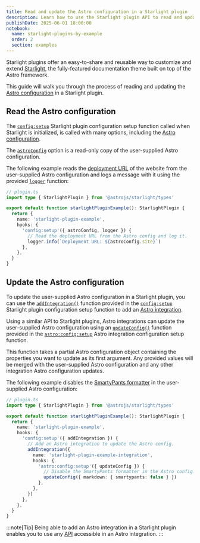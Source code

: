 ```yaml
---
title: Read and update the Astro configuration in a Starlight plugin
description: Learn how to use the Starlight plugin API to read and update the Astro configuration.
publishDate: 2025-06-01 18:00:00
notebook:
  name: starlight-plugins-by-example
  order: 2
  section: examples
---
```


Starlight plugins offer an easy-to-share and reusable way to customize and extend [Starlight](https://starlight.astro.build/), the fully-featured documentation theme built on top of the Astro framework.

This guide will walk you through the process of reading and updating the [Astro configuration](https://docs.astro.build/en/reference/configuration-reference/) in a Starlight plugin.


<Prerequisites />

## Read the Astro configuration

The [`config:setup`](https://starlight.astro.build/reference/plugins/#configsetup) Starlight plugin configuration setup function called when Starlight is initialized, is called with many options, including the [Astro configuration](https://docs.astro.build/en/reference/configuration-reference/).

The [`astroConfig`](https://starlight.astro.build/reference/plugins/#astroconfig) option is a read-only copy of the user-supplied Astro configuration.

The following example reads the [deployment URL](https://docs.astro.build/en/reference/configuration-reference/#site) of the website from the user-supplied Astro configuration and logs a message with it using the provided [`logger`](https://starlight.astro.build/reference/plugins/#logger) function:

```ts /(astroConfig),/ {10}
// plugin.ts
import type { StarlightPlugin } from '@astrojs/starlight/types'

export default function starlightPluginExample(): StarlightPlugin {
  return {
    name: 'starlight-plugin-example',
    hooks: {
      'config:setup'({ astroConfig, logger }) {
        // Read the deployment URL from the Astro config and log it.
        logger.info(`Deployment URL: ${astroConfig.site}`)
      },
    },
  }
}
```

## Update the Astro configuration

To update the user-supplied Astro configuration in a Starlight plugin, you can use the [`addIntegration()`](https://starlight.astro.build/reference/plugins/#addintegration) function provided in the [`config:setup`](https://starlight.astro.build/reference/plugins/#configsetup) Starlight plugin configuration setup function to add an [Astro integration](https://docs.astro.build/en/reference/integrations-reference/).

Using a similar API to Starlight plugins, Astro integrations can update the user-supplied Astro configuration using an [`updateConfig()`](https://docs.astro.build/en/reference/integrations-reference/#updateconfig-option) function provided in the [`astro:config:setup`](https://starlight.astro.build/reference/plugins/#configsetup) Astro integration configuration setup function.

This function takes a partial Astro configuration object containing the properties you want to update as its first argument.
Any provided values will be merged with the user-supplied Astro configuration and any other integration Astro configuration updates.

The following example disables the [SmartyPants formatter](https://docs.astro.build/en/reference/configuration-reference/#markdownsmartypants) in the user-supplied Astro configuration:

```ts / (addIntegration) / / (updateConfig) / {10-18}
// plugin.ts
import type { StarlightPlugin } from '@astrojs/starlight/types'

export default function starlightPluginExample(): StarlightPlugin {
  return {
    name: 'starlight-plugin-example',
    hooks: {
      'config:setup'({ addIntegration }) {
        // Add an Astro integration to update the Astro config.
        addIntegration({
          name: 'starlight-plugin-example-integration',
          hooks: {
            'astro:config:setup'({ updateConfig }) {
              // Disable the SmartyPants formatter in the Astro config.
              updateConfig({ markdown: { smartypants: false } })
            },
          },
        })
      },
    },
  }
}
```

:::note[Tip]
Being able to add an Astro integration in a Starlight plugin enables you to use any [API](https://docs.astro.build/en/reference/integrations-reference/) accessible in an Astro integration.
:::


<Outro />
